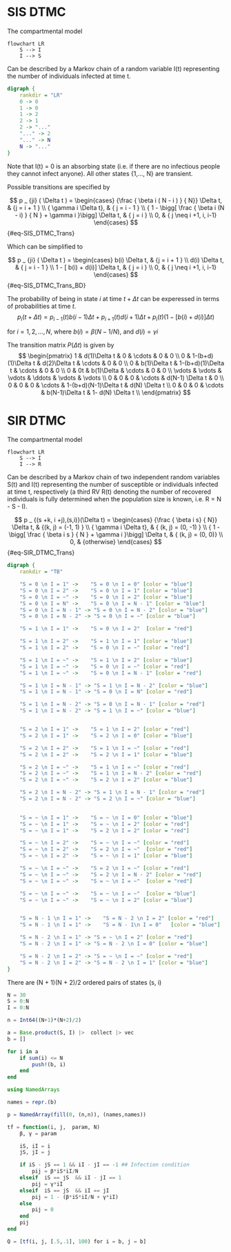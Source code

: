 # SIS DTMC

The compartmental model
```mermaid
flowchart LR
    S --> I
    I --> S
```
Can be described by a Markov chain of a random variable I(t) representing the number of individuals infected at time t.


```dot
digraph {
    rankdir = "LR"
    0 -> 0
    1 -> 0
    1 -> 2
    2 -> 1
    2 -> "..."
    "..." -> 2
    "..." -> N
    N -> "..."
}   
```
Note that I(t) = 0 is an absorbing state (i.e. if there are no infectious people they cannot infect anyone). All other states {1,..., N} are transient. 

Possible transitions are specified by

$$
p _ {ji} ( \Delta t ) =
     \begin{cases}
        {\frac { \beta i ( N - i ) } { N}} \Delta t, & {j = i + 1 } \\ 
        { \gamma i \Delta t}, & { j = i - 1 } \\ 
        { 1 - \bigg[ \frac { \beta i (N - i) } { N } +  \gamma i }\bigg] \Delta t, & { j = i } \\
        0, & { j \neq i +1, i, i-1}
    \end{cases}
$$ {#eq-SIS_DTMC_Trans} 

Which can be simplified to

$$
p _ {ji} ( \Delta t ) =
    \begin{cases}
        b(i) \Delta t, & {j = i + 1 } \\ 
        d(i) \Delta t, & { j = i - 1 } \\ 
        1 - [ b(i)  + d(i)] \Delta t, & { j = i } \\
        0, & { j \neq i +1, i, i-1}
    \end{cases}
$$ {#eq-SIS_DTMC_Trans_BD}

The probability of being in state $i$ at time $t + \Delta t$ can be experessed in terms of probabilities at time $t$.
$$
p_{i}(t + \Delta t) =
    p_{i-1}(t)b(i-1)\Delta t +
    p_{i+1}(t)d(i+1)\Delta t +
    p_{i}(t)(1- [ b(i)  + d(i)] \Delta t)
$$ 

for $i = 1,2,..., N$, where $b(i) = \beta (N-1/N)$, and $d(i)= \gamma i$

The transition matrix $P(\Delta t)$ is given by
$$
\begin{pmatrix}
    1 & d(1)\Delta t & 0 &  \cdots & 0 & 0 \\
    0  & 1-(b+d)(1)\Delta t & d(2)\Delta t &  \cdots & 0 & 0 \\
    0 & b(1)\Delta t & 1-(b+d)(1)\Delta t &  \cdots & 0 & 0 \\
    0 & 0t & b(1)\Delta &  \cdots & 0 & 0 \\
    \vdots & \vdots & \vdots &  \ddots & \vdots & \vdots \\
    0 & 0  & 0 &  \cdots & d(N-1) \Delta t & 0 \\
    0 & 0  & 0 &  \cdots & 1-(b+d)(N-1)\Delta t & d(N) \Delta t \\
    0 & 0  & 0 &  \cdots & b(N-1)\Delta t & 1- d(N) \Delta t \\
\end{pmatrix}
$$


# SIR DTMC

The compartmental model
```mermaid
flowchart LR
    S --> I
    I --> R
```
Can be described by a Markov chain of two independent random variables S(t) and I(t) representing the number of susceptible or individuals infected at time t, respectively (a third RV R(t) denoting the number of recovered individuals is fully determined when the population size is known, i.e. R = N - S - I).


$$
p _ {(s +k, i +j),(s,i)}(\Delta t) =
     \begin{cases}
        {\frac { \beta i s} { N}} \Delta t, & {(k, j) = (-1, 1) } \\ 
        { \gamma i \Delta t}, & { (k, j) = (0, -1)  } \\ 
        { 1 - \bigg[ \frac { \beta i s } { N } +  \gamma i }\bigg] \Delta t, & { (k, j) = (0, 0)} \\
        0, & {otherwise}
    \end{cases}
$$ {#eq-SIR_DTMC_Trans} 


```dot
digraph {
    rankdir = "TB"

    "S = 0 \n I = 1" ->    "S = 0 \n I = 0" [color = "blue"]
    "S = 0 \n I = 2" ->    "S = 0 \n I = 1" [color = "blue"]
    "S = 0 \n I = ~" ->    "S = 0 \n I = 2" [color = "blue"]
    "S = 0 \n I = N" ->    "S = 0 \n I = N - 1" [color = "blue"]
    "S = 0 \n I = N - 1" -> "S = 0 \n I = N - 2" [color = "blue"]
    "S = 0 \n I = N - 2" -> "S = 0 \n I = ~" [color = "blue"]

    "S = 1 \n I = 1" ->    "S = 0 \n I = 2"  [color = "red"]

    "S = 1 \n I = 2" ->    "S = 1 \n I = 1" [color = "blue"]
    "S = 1 \n I = 2" ->    "S = 0 \n I = ~" [color = "red"]

    "S = 1 \n I = ~" ->    "S = 1 \n I = 2" [color = "blue"]
    "S = 1 \n I = ~" ->    "S = 0 \n I = ~" [color = "red"]
    "S = 1 \n I = ~" ->    "S = 0 \n I = N - 1" [color = "red"]

    "S = 1 \n I = N - 1" -> "S = 1 \n I = N - 2" [color = "blue"]
    "S = 1 \n I = N - 1" -> "S = 0 \n I = N" [color = "red"]

    "S = 1 \n I = N - 2" -> "S = 0 \n I = N - 1" [color = "red"]
    "S = 1 \n I = N - 2" -> "S = 1 \n I = ~" [color = "blue"]


    "S = 2 \n I = 1" ->    "S = 1 \n I = 2" [color = "red"]
    "S = 2 \n I = 1" ->    "S = 2 \n I = 0" [color = "blue"]

    "S = 2 \n I = 2" ->    "S = 1 \n I = ~" [color = "red"]
    "S = 2 \n I = 2" ->    "S = 2 \n I = 1" [color = "blue"]

    "S = 2 \n I = ~" ->    "S = 1 \n I = ~" [color = "red"]
    "S = 2 \n I = ~" ->    "S = 1 \n I = N - 2" [color = "red"]
    "S = 2 \n I = ~" ->    "S = 2 \n I = 2" [color = "blue"]

    "S = 2 \n I = N - 2" -> "S = 1 \n I = N - 1" [color = "red"]
    "S = 2 \n I = N - 2" -> "S = 2 \n I = ~" [color = "blue"]
    

    "S = ~ \n I = 1" ->    "S = ~ \n I = 0" [color = "blue"]
    "S = ~ \n I = 1" ->    "S = ~ \n I = 2" [color = "red"]
    "S = ~ \n I = 1" ->    "S = 2 \n I = 2" [color = "red"]

    "S = ~ \n I = 2" ->    "S = ~ \n I = ~" [color = "red"]
    "S = ~ \n I = 2" ->    "S = 2 \n I = ~"  [color = "red"]
    "S = ~ \n I = 2" ->    "S = ~ \n I = 1" [color = "blue"]

    "S = ~ \n I = ~" ->    "S = 2 \n I = ~" [color = "red"]
    "S = ~ \n I = ~" ->    "S = 2 \n I = N - 2" [color = "red"]
    "S = ~ \n I = ~" ->    "S = ~ \n I = ~"  [color = "red"]

    "S = ~ \n I = ~" ->    "S = ~ \n I = ~"  [color = "blue"]
    "S = ~ \n I = ~" ->    "S = ~ \n I = 2" [color = "blue"]


    "S = N - 1 \n I = 1" ->    "S = N - 2 \n I = 2" [color = "red"]
    "S = N - 1 \n I = 1" ->    "S = N - 1\n I = 0"   [color = "blue"]

    "S = N - 2 \n I = 1" -> "S = ~ \n I = 2" [color = "red"]
    "S = N - 2 \n I = 1" -> "S = N - 2 \n I = 0" [color = "blue"]

    "S = N - 2 \n I = 2" -> "S = ~ \n I = ~" [color = "red"]
    "S = N - 2 \n I = 2" -> "S = N - 2 \n I = 1" [color = "blue"]
}   
```


There are (N + 1)(N + 2)/2 ordered pairs of states (s, i)

```julia
N = 30
S = 0:N
I = 0:N

n = Int64((N+1)*(N+2)/2)

a = Base.product(S, I) |>  collect |> vec
b = []

for i in a
    if sum(i) <= N
        push!(b, i)
    end
end
```



```julia
using NamedArrays

names = repr.(b)

p = NamedArray(fill(0, (n,n)), (names,names))

tf = function(i, j,  param, N)
    β, γ = param

    iS, iI = i
    jS, jI = j

    if iS - jS == 1 && iI - jI == -1 ## Infection condition
        pij = β*iS*iI/N
    elseif  iS == jS  && iI - jI == 1
        pij = γ*iI
    elseif  iS == jS  && iI == jI 
        pij = 1 - (β*iS*iI/N + γ*iI)
    else 
        pij = 0
    end
    pij
end
```
```julia
Q = [tf(i, j, [.5,.1], 100) for i = b, j = b]
```

